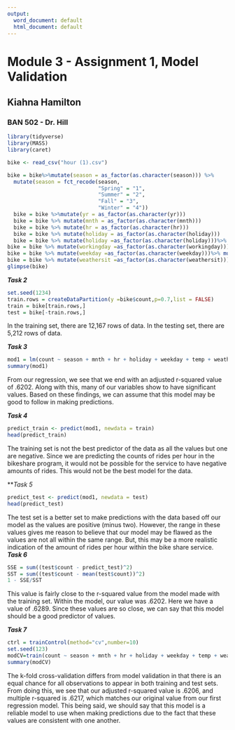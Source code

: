 ```yaml
---
output:
  word_document: default
  html_document: default
---
```

# Module 3 - Assignment 1, Model Validation

## Kiahna Hamilton

### BAN 502 - Dr. Hill 
```r
library(tidyverse)
library(MASS)
library(caret)

bike <- read_csv("hour (1).csv")

bike = bike%>%mutate(season = as_factor(as.character(season))) %>%
  mutate(season = fct_recode(season,
                             "Spring" = "1",
                             "Summer" = "2",
                             "Fall" = "3",
                             "Winter" = "4"))
  bike = bike %>%mutate(yr = as_factor(as.character(yr)))
  bike = bike %>% mutate(mnth = as_factor(as.character(mnth)))
  bike = bike %>% mutate(hr = as_factor(as.character(hr)))
  bike = bike %>% mutate(holiday = as_factor(as.character(holiday)))
  bike = bike %>% mutate(holiday =as_factor(as.character(holiday)))%>% mutate(holiday =fct_recode(holiday,"NotHoliday" = "0","Holiday" = "1")) 
bike = bike %>% mutate(workingday =as_factor(as.character(workingday)))%>% mutate(workingday =fct_recode(workingday,"NotWorkingDay" = "0","WorkingDay" = "1"))
bike = bike %>% mutate(weekday =as_factor(as.character(weekday)))%>% mutate(weekday =fct_recode(weekday,"Sunday" = "0","Monday" = "1","Tuesday" = "2","Wednesday" = "3","Thursday" = "4","Friday" = "5","Saturday" = "6"))
bike = bike %>% mutate(weathersit =as_factor(as.character(weathersit)))%>% mutate(weathersit =fct_recode(weathersit,"NoPrecip" = "1","Misty" = "2","LightPrecip" = "3","HeavyPrecip" = "4")) 
glimpse(bike)                                                               
```

***Task 2***
```r
set.seed(1234)
train.rows = createDataPartition(y =bike$count,p=0.7,list = FALSE)
train = bike[train.rows,]
test = bike[-train.rows,]
```
  In the training set, there are 12,167 rows of data. In the testing set, there are 5,212 rows of data. 
  
***Task 3***
```r
mod1 = lm(count ~ season + mnth + hr + holiday + weekday + temp + weathersit, train)
summary(mod1)
```
  From our regression, we see that we end with an adjusted r-squared value of .6202. Along with this, many of our variables show to have significant values. Based on these findings, we can assume that this model may be good to follow in making predictions. 
  
  
***Task 4***
```r
predict_train <- predict(mod1, newdata = train)
head(predict_train)
```
The training set is not the best predictor of the data as all the values but one are negative. Since we are predicting the counts of rides per hour in the bikeshare program, it would not be possible for the service to have negative amounts of rides. This would not be the best model for the data. 

***Task 5*
```r
predict_test <- predict(mod1, newdata = test)
head(predict_test)
```
  The test set is a better set to make predictions with the data based off our model as the values are positive (minus two). However, the range in these values gives me reason to believe that our model may be flawed as the values are not all within the same range. But, this may be a more realistic indication of the amount of rides per hour within the bike share service. 
***Task 6***
```r
SSE = sum((test$count - predict_test)^2)
SST = sum((test$count - mean(test$count))^2)
1 - SSE/SST
```
  This value is fairly close to the r-squared value from the model made with the training set. Within the model, our value was .6202. Here we have a value of .6289. Since these values are so close, we can say that this model should be a good predictor of values. 
  
***Task 7***
```r
ctrl = trainControl(method="cv",number=10)
set.seed(123)
modCV=train(count ~ season + mnth + hr + holiday + weekday + temp + weathersit, train, method = "lm",trControl=ctrl,metric="Rsquared")
summary(modCV)
```
  The k-fold cross-validation differs from model validation in that there is an equal chance for all observations to appear in both training and test sets. From doing this, we see that our adjusted r-squared value is .6206, and multiple r-squared is .6217, which matches our original value from our first regression model. This being said, we should say that this model is a reliable model to use when making predictions due to the fact that these values are consistent with one another. 